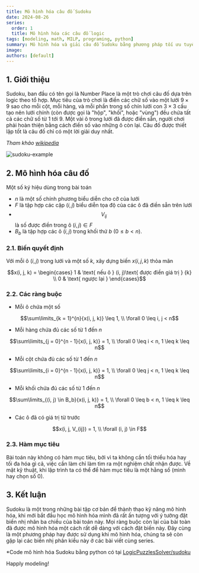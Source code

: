 ```yaml
---
title: Mô hình hóa câu đố Sudoku
date: 2024-08-26
series:
  order: 1
  title: Mô hình hóa các câu đố logic
tags: [modeling, math, MILP, programing, python]
summary: Mô hình hóa và giải câu đố Sudoku bằng phương pháp tối ưu tuyến tính hỗn hợp nguyên.
image:
authors: [default]
---
```



## 1. Giới thiệu

Sudoku, ban đầu có tên gọi là Number Place là một trò chơi câu đố dựa trên logic theo tổ hợp.
Mục tiêu của trò chơi là điền các chữ số vào một lưới $9×9$ sao cho mỗi cột, mỗi hàng,
và mỗi phần trong số chín lưới con $3×3$ cấu tạo nên lưới chính (còn được gọi là "hộp", "khối", hoặc "vùng")
đều chứa tất cả các chữ số từ 1 tới 9. Một vài ô trong lưới đã được điền sẵn, người chơi phải hoàn thiện
bằng cách điền số vào những ô còn lại. Câu đố được thiết lập tốt là câu đố chỉ có một lời giải duy nhất.

*Tham khảo [wikipedia](https://vi.wikipedia.org/wiki/Sudoku)*

![sudoku-example](/posts/Sudoku.jpg)

## 2. Mô hình hóa câu đố

Một số ký hiệu dùng trong bài toán
- $n$ là một số chính phương biểu diễn cho cỡ của lưới
- $F$ là tập hợp các cặp $(i, j)$ biểu diễn tọa độ của các ô đã điền sẵn trên lưới
- $$V_{ij}$$ là số được điền trong ô $(i, j) \in F$
- $B_b$ là tập hợp các ô $(i, j)$ trong khối thứ $b$ ($0 \leq b < n$).

### 2.1. Biến quyết định

Với mỗi ô $(i, j)$ trong lưới và một số $k$, xây dựng biến
$x(i, j, k)$ thỏa mãn

```math
x(i, j, k) = \begin{cases}
  1 & \text{ nếu ô } (i, j)\text{ được điền giá trị } {k} \\
  0 & \text{ ngược lại }
\end{cases}
```

### 2.2. Các ràng buộc

- Mỗi ô chứa một số
```math
\sum\limits_{k = 1}^{n}{x(i, j, k)} \leq 1, \\ \forall 0 \leq i, j < n
```

- Mỗi hàng chứa đủ các số từ 1 đến $n$

```math
\sum\limits_{j = 0}^{n - 1}{x(i, j, k)} = 1, \\ \forall 0 \leq i  < n, 1 \leq k  \leq n
```

- Mỗi cột chứa đủ các số từ 1 đến $n$
```math
\sum\limits_{i = 0}^{n - 1}{x(i, j, k)} = 1, \\ \forall 0 \leq j < n, 1 \leq k  \leq n
```

- Mỗi khối chứa đủ các số từ 1 đến $n$
```math
\sum\limits_{(i, j) \in B_b}{x(i, j, k)} = 1, \\ \forall 0 \leq b < n, 1 \leq k  \leq n
```

- Các ô đã có giá trị từ trước
```math
x(i, j, V_{ij}) = 1, \\ \forall (i, j) \in F
```

### 2.3. Hàm mục tiêu

Bài toán này không có hàm mục tiêu, bởi vì ta không cần tối thiểu hóa hay tối đa hóa gì cả, việc
cần làm chỉ làm tìm ra một nghiệm chất nhận được. Về mặt kỹ thuật, khi lập trình ta có thể để hàm
mục tiêu là một hằng số (mình hay chọn số 0).

## 3. Kết luận

Sudoku là một trong những bài tập cơ bản để thành thạo kỹ năng mô hình hóa, khi mới bắt đầu học mô hình
hóa mình đã rất ấn tượng với ý tưởng đặt biến nhị nhân ba chiều của bài toán này. Mọi ràng buộc còn lại
của bài toàn đã được mô hình hóa một cách rất dễ dàng với cách đặt biến này. Đây cùng là một phương pháp
hay được sử dụng khi mô hình hóa, chúng ta sẽ còn gặp lại các biến nhị phân kiểu này ở các bài viết cùng
series.

*Code mô hình hóa Sudoku bằng python có tại [LogicPuzzlesSolver/sudoku](https://github.com/Tung-hehe/LogicPuzzlesSolver/blob/main/src/puzzles/sudoku.py)

Happly modeling! <Twemoji emoji="clinking-beer-mugs" />
